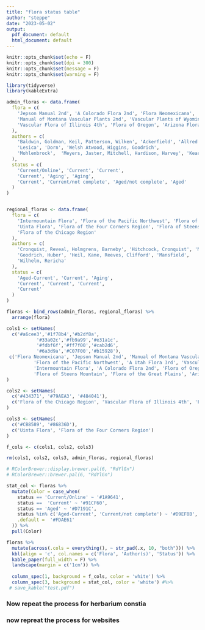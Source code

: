 ```yaml
---
title: "flora status table"
author: "steppe"
date: "2023-05-02"
output:
  pdf_document: default
  html_document: default
---
```


```r
knitr::opts_chunk$set(echo = F)
knitr::opts_chunk$set(dpi = 300) 
knitr::opts_chunk$set(message = F)
knitr::opts_chunk$set(warning = F)
```

```r
library(tidyverse)
library(kableExtra)
```

```r
admin_floras <- data.frame(
  flora = c(
    'Jepson Manual 2nd', 'A Colorado Flora 2nd', 'Flora Neomexicana',
    'Manual of Montana Vascular Plants 2nd', 'Vascular Plants of Wyoming', 'A Utah Flora 3rd', 
    'Vascular Flora of Illinois 4th', 'Flora of Oregon', 'Arizona Flora 2nd', 'Flora of Alaska'
  ),
  authors = c(
    'Baldwin, Goldman, Keil, Patterson, Wilken', 'Ackerfield', 'Allred', 
    'Lesica', 'Dorn', 'Welsh Atwood, Higgins, Goodrich', 
    'Mohlenbrock',  'Meyers, Jaster, Mitchell, Hardison, Harvey', 'Kearney, Peebles', 'Anderson, Welsh'
  ),
  status = c(
    'Current/Online', 'Current', 'Current', 
    'Current', 'Aging', 'Aging', 
    'Current', 'Current/not complete', 'Aged/not complete', 'Aged'
  )
) 


regional_floras <- data.frame(
  flora = c(
    'Intermountain Flora', 'Flora of the Pacific Northwest', 'Flora of the Great Plains', 
    'Uinta Flora', 'Flora of the Four Corners Region', 'Flora of Steens Mountain', 
    'Flora of the Chicago Region'
  ),
  authors = c(
    'Cronquist, Reveal, Holmgrens, Barneby', 'Hitchcock, Cronquist', 'Many',
    'Goodrich, Huber', 'Heil, Kane, Reeves, Clifford', 'Mansfield', 
    'Wilhelm, Rericha'
  ), 
  status = c(
    'Aged-Current', 'Current', 'Aging', 
    'Current', 'Current', 'Current', 
    'Current'
  )
)

floras <- bind_rows(admin_floras, regional_floras) %>% 
  arrange(flora)

cols1 <- setNames(
  c('#a6cee3','#1f78b4','#b2df8a',
           '#33a02c','#fb9a99','#e31a1c',
           '#fdbf6f','#ff7f00','#cab2d6',
           '#6a3d9a','#C07F00','#b15928'),
 c('Flora Neomexicana', 'Jepson Manual 2nd', 'Manual of Montana Vascular Plants 2nd', 
          'Flora of the Pacific Northwest', 'A Utah Flora 3rd', 'Vascular Plants of Wyoming', 
          'Intermountain Flora', 'A Colorado Flora 2nd', 'Flora of Oregon',
          'Flora of Steens Mountain', 'Flora of the Great Plains', 'Arizona Flora 2nd')
)

cols2 <- setNames(
  c('#434371', '#79AEA3', '#484041'), 
  c('Flora of the Chicago Region', 'Vascular Flora of Illinois 4th', 'Flora of Alaska')
)

cols3 <- setNames(
  c('#CB8589', '#86836D'), 
  c('Uinta Flora', 'Flora of the Four Corners Region')
)

f_cols <- c(cols1, cols2, cols3)

rm(cols1, cols2, cols3, admin_floras, regional_floras)
```

```r
# RColorBrewer::display.brewer.pal(6, "RdYlGn")
# RColorBrewer::brewer.pal(6, "RdYlGn")

stat_col <- floras %>% 
  mutate(Color = case_when(
    status == 'Current/Online' ~ '#1A9641', 
    status ==  'Current' ~ '#91CF60', 
    status == 'Aged' ~ '#D7191C',
    status %in% c('Aged-Current', 'Current/not complete') ~ '#D9EF8B', 
    .default =  '#FDAE61'
  )) %>% 
  pull(Color)

```

\newpage 

```r

floras %>%
  mutate(across(.cols = everything(), ~ str_pad(.x, 10, "both"))) %>% 
  kbl(align = 'c', col.names = c('Flora', 'Author(s)', 'Status')) %>% 
  kable_paper(full_width = F) %>% 
  landscape(margin = c('1cm')) %>% 
  
  column_spec(1, background = f_cols, color = 'white') %>% 
  column_spec(3, background = stat_col, color = 'white') #%>% 
 # save_kable("test.pdf")

```




### Now repeat the process for herbarium constia





### now repreat the process for websites
